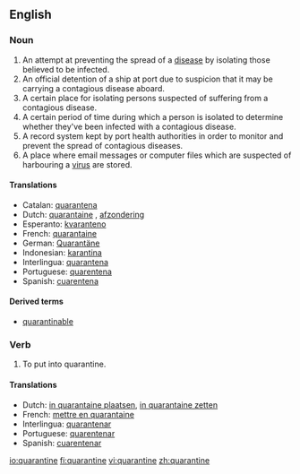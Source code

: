 ==English==

===Noun===
{{en-noun}}

# An attempt at preventing the spread of a [[disease]] by isolating those believed to be infected.
# An official detention of a ship at port due to suspicion that it may be carrying a contagious disease aboard.
# A certain place for isolating persons suspected of suffering from a contagious disease.
# A certain period of time during which a person is isolated to determine whether they've been infected with a contagious disease.
# A record system kept by port health authorities in order to monitor and prevent the spread of contagious diseases.
# A place where email messages or computer files which are suspected of harbouring a [[virus]] are stored. 

====Translations====
*Catalan: [[quarantena]] {{f}}
*Dutch: [[quarantaine]] {{f}}, [[afzondering]] {{f}}
*Esperanto: [[kvaranteno]]
*French: [[quarantaine]] {{f}}
*German: [[Quarantäne]] {{f}}
*Indonesian: [[karantina]]
*Interlingua: [[quarantena]]
*Portuguese: [[quarentena]] {{f}}
*Spanish: [[cuarentena]] {{f}}

====Derived terms====
*[[quarantinable]]

===Verb===
{{en-verb|quarantin|ing}}

# To put into quarantine.

====Translations====
*Dutch: [[in quarantaine plaatsen]], [[in quarantaine zetten]]
*French: [[mettre en quarantaine]]
*Interlingua: [[quarantenar]]
*Portuguese: [[quarentenar]]
*Spanish: [[cuarentenar]]

[[io:quarantine]]
[[fi:quarantine]]
[[vi:quarantine]]
[[zh:quarantine]]